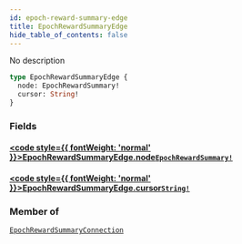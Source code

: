 ```yaml
---
id: epoch-reward-summary-edge
title: EpochRewardSummaryEdge
hide_table_of_contents: false
---
```








No description

```graphql
type EpochRewardSummaryEdge {
  node: EpochRewardSummary!
  cursor: String!
}
```


### Fields

#### [<code style={{ fontWeight: 'normal' }}>EpochRewardSummaryEdge.<b>node</b></code>](#)<Bullet />[`EpochRewardSummary!`](/testnet/api/graphql/objects/epoch-reward-summary) <Badge class="secondary" text="non-null"/> <Badge class="secondary" text="object"/>
> 
> 

#### [<code style={{ fontWeight: 'normal' }}>EpochRewardSummaryEdge.<b>cursor</b></code>](#)<Bullet />[`String!`](/testnet/api/graphql/scalars/string) <Badge class="secondary" text="non-null"/> <Badge class="secondary" text="scalar"/>
> 
> 



### Member of

[`EpochRewardSummaryConnection`](/testnet/api/graphql/objects/epoch-reward-summary-connection)  <Badge class="secondary" text="object"/>



